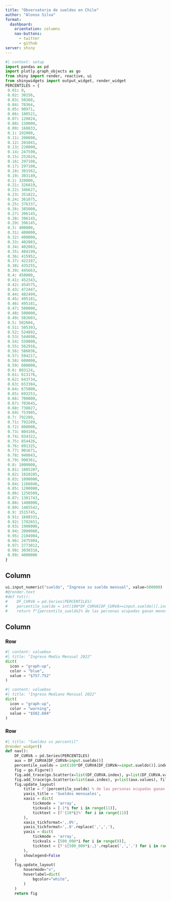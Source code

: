 ```yaml
---
title: "Observatorio de sueldos en Chile"
author: "Alonso Silva"
format: 
  dashboard:
    orientation: columns
    nav-buttons: 
      - twitter
      - github
server: shiny
---
```


```python
#| context: setup
import pandas as pd
import plotly.graph_objects as go
from shiny import render, reactive, ui
from shinywidgets import output_widget, render_widget
PERCENTILES = {
 0.01: 0,
 0.02: 30156,
 0.03: 50260,
 0.04: 70364,
 0.05: 90971,
 0.06: 100521,
 0.07: 120824,
 0.08: 150000,
 0.09: 160833,
 0.1: 192000,
 0.11: 200000,
 0.12: 201041,
 0.13: 220000,
 0.14: 247590,
 0.15: 252624,
 0.16: 297108,
 0.17: 297108,
 0.18: 301562,
 0.19: 303149,
 0.2: 320000,
 0.21: 326819,
 0.22: 346627,
 0.23: 351822,
 0.24: 361875,
 0.25: 376337,
 0.26: 385000,
 0.27: 396145,
 0.28: 396145,
 0.29: 396145,
 0.3: 400000,
 0.31: 400000,
 0.32: 400000,
 0.33: 402083,
 0.34: 402083,
 0.35: 404199,
 0.36: 415952,
 0.37: 422187,
 0.38: 435255,
 0.39: 445663,
 0.4: 450000,
 0.41: 452343,
 0.42: 454575,
 0.43: 472447,
 0.44: 482499,
 0.45: 495181,
 0.46: 495181,
 0.47: 500000,
 0.48: 500000,
 0.49: 502603,
 0.5: 502604,
 0.51: 505393,
 0.52: 524892,
 0.53: 544698,
 0.54: 550000,
 0.55: 562916,
 0.56: 586036,
 0.57: 594217,
 0.58: 600000,
 0.59: 600000,
 0.6: 603124,
 0.61: 613176,
 0.62: 643734,
 0.63: 653384,
 0.64: 675000,
 0.65: 693253,
 0.66: 700000,
 0.67: 703645,
 0.68: 738827,
 0.69: 753905,
 0.7: 792289,
 0.71: 792289,
 0.72: 800000,
 0.73: 804166,
 0.74: 834322,
 0.75: 854426,
 0.76: 891325,
 0.77: 901671,
 0.78: 940843,
 0.79: 990361,
 0.8: 1000000,
 0.81: 1005207,
 0.82: 1020285,
 0.83: 1090000,
 0.84: 1166040,
 0.85: 1200000,
 0.86: 1256509,
 0.87: 1301743,
 0.88: 1400000,
 0.89: 1485542,
 0.9: 1515745,
 0.91: 1608331,
 0.92: 1782651,
 0.93: 1900000,
 0.94: 2000000,
 0.95: 2104904,
 0.96: 2475904,
 0.97: 2773012,
 0.98: 3030318,
 0.99: 4000000
}
```

## Column {width="20%"}
```python
ui.input_numeric("sueldo", "Ingrese su sueldo mensual", value=500000)
#@render.text
#def txt():
#    DF_CURVA = pd.Series(PERCENTILES)
#    percentile_sueldo = int(100*DF_CURVA[DF_CURVA>=input.sueldo()].index[0]) if input.sueldo()<=DF_CURVA.iloc[-1] else 99
#    return f"{percentile_sueldo}% de las personas ocupadas ganan menos que usted."
```

## Column {width="80%"}

### Row {height="30%"}

```python
#| content: valuebox
#| title: "Ingreso Medio Mensual 2022"
dict(
  icon = "graph-up",
  color = "blue",
  value = "$757.752"
)
```

```python
#| content: valuebox
#| title: "Ingreso Mediano Mensual 2022"
dict(
  icon = "graph-up",
  color = "warning",
  value = "$502.604"
)
```

### Row  {height="70%"}
```python
#| title: "Sueldos vs percentil"
@render_widget()
def nav():
    DF_CURVA = pd.Series(PERCENTILES)
    aux = DF_CURVA[DF_CURVA<input.sueldo()]
    percentile_sueldo = int(100*DF_CURVA[DF_CURVA>=input.sueldo()].index[0]) if input.sueldo()<=DF_CURVA.iloc[-1] else 99
    fig = go.Figure()
    fig.add_trace(go.Scatter(x=list(DF_CURVA.index), y=list(DF_CURVA.values), hovertemplate='Sueldo mensual: %{y:$,.0f}<extra></extra>'))
    fig.add_trace(go.Scatter(x=list(aux.index), y=list(aux.values), fill='tozeroy', hovertemplate='<extra></extra>'))
    fig.update_layout(
    	title = f'{percentile_sueldo} % de las personas ocupadas ganan menos que usted.',
    	yaxis_title = 'Sueldos mensuales',
    	xaxis = dict(
    		tickmode = 'array',
    		tickvals = [.1*i for i in range(11)],
    		ticktext = [f'{10*i}%' for i in range(11)]
    	),
    	xaxis_tickformat=',.0%',
    	yaxis_tickformat=',.0'.replace(',',','),
    	yaxis = dict(
    		tickmode = 'array',
    		tickvals = [500_000*i for i in range(9)],
    		ticktext = [f'${500_000*i:,}'.replace(',','.') for i in range(9)]
    	),
    	showlegend=False
    )
    fig.update_layout(
    	hovermode="x",
    	hoverlabel=dict(
    		bgcolor="white",
    	)
    )
    return fig
```
